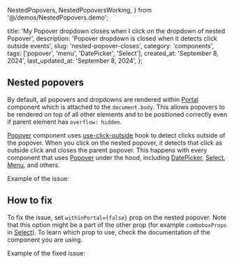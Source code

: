  NestedPopovers,
  NestedPopoversWorking,
} from '@/demos/NestedPopovers.demo';

  title:
    'My Popover dropdown closes when I click on the dropdown of nested Popover',
  description:
    'Popover dropdown is closed when it detects click outside events',
  slug: 'nested-popover-closes',
  category: 'components',
  tags: ['popover', 'menu', 'DatePicker', 'Select'],
  created_at: 'September 8, 2024',
  last_updated_at: 'September 8, 2024',
};


## Nested popovers

By default, all popovers and dropdowns are rendered within [Portal](https://mantine.dev/core/portal/)
component which is attached to the `document.body`.
This allows popovers to be rendered on top of all other elements and to be positioned correctly even if parent element has `overflow: hidden`.

[Popover](https://mantine.dev/core/popover/) component uses [use-click-outside](https://mantine.dev/hooks/use-click-outside/) hook to detect clicks outside of the popover.
When you click on the nested popover, it detects that click as outside click and closes the parent popover.
This happens with every component that uses [Popover](https://mantine.dev/core/popover/) under the hood, including [DatePicker](https://mantine.dev/dates/date-picker/), [Select](https://mantine.dev/core/select/),
[Menu](https://mantine.dev/menu/menu/), and others.

Example of the issue:

<Demo data={NestedPopovers} />

## How to fix

To fix the issue, set `withinPortal={false}` prop on the nested popover. Note that
this option might be a part of the other prop (for example `comboboxProps` in [Select](https://mantine.dev/core/select/)).
To learn which prop to use, check the documentation of the component you are using.

Example of the fixed issue:

<Demo data={NestedPopoversWorking} />
